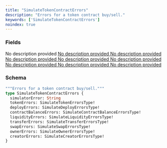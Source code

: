 ```yaml
---
title: "SimulateTokenContractErrors"
description: "Errors for a token contract buy/sell."
keywords: ['SimulateTokenContractErrors']
noindex: true
---
```


### Fields

<ResponseField name="simulatorError" type="String">
  No description provided
</ResponseField>

<a href="/api-reference/types/simulatetokenerrorstype">
  <ResponseField name="tokenErrors" type="SimulateTokenErrorsType!" required>
    No description provided
  </ResponseField>
</a>

<a href="/api-reference/types/simulatedeployerrorstype">
  <ResponseField name="deployErrors" type="SimulateDeployErrorsType!" required>
    No description provided
  </ResponseField>
</a>

<a href="/api-reference/types/simulatecontractbalanceerrorstype">
  <ResponseField name="contractBalanceErrors" type="SimulateContractBalanceErrorsType!" required>
    No description provided
  </ResponseField>
</a>

<a href="/api-reference/types/simulateliquidityerrorstype">
  <ResponseField name="liquidityErrors" type="SimulateLiquidityErrorsType!" required>
    No description provided
  </ResponseField>
</a>

<a href="/api-reference/types/simulatetransfererrorstype">
  <ResponseField name="transferErrors" type="SimulateTransferErrorsType!" required>
    No description provided
  </ResponseField>
</a>

<a href="/api-reference/types/simulateswaperrorstype">
  <ResponseField name="swapErrors" type="SimulateSwapErrorsType!" required>
    No description provided
  </ResponseField>
</a>

<a href="/api-reference/types/simulateownererrorstype">
  <ResponseField name="ownerErrors" type="SimulateOwnerErrorsType!" required>
    No description provided
  </ResponseField>
</a>

<a href="/api-reference/types/simulatecreatorerrorstype">
  <ResponseField name="creatorErrors" type="SimulateCreatorErrorsType!" required>
    No description provided
  </ResponseField>
</a>

### Schema


```graphql 
"""Errors for a token contract buy/sell."""
type SimulateTokenContractErrors {
  simulatorError: String
  tokenErrors: SimulateTokenErrorsType!
  deployErrors: SimulateDeployErrorsType!
  contractBalanceErrors: SimulateContractBalanceErrorsType!
  liquidityErrors: SimulateLiquidityErrorsType!
  transferErrors: SimulateTransferErrorsType!
  swapErrors: SimulateSwapErrorsType!
  ownerErrors: SimulateOwnerErrorsType!
  creatorErrors: SimulateCreatorErrorsType!
}
```
